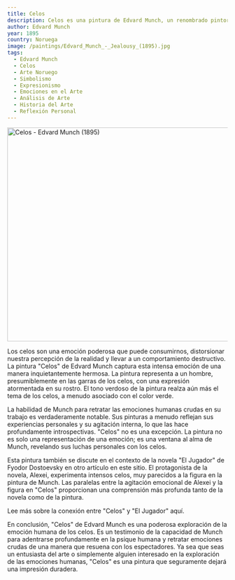 ```yaml
---
title: Celos
description: Celos es una pintura de Edvard Munch, un renombrado pintor noruego. La pintura es una vívida representación de la intensa emoción de los celos, algo que resuena con mis experiencias personales. El estilo único de Munch y la profundidad emocional de su trabajo siempre me han fascinado.
author: Edvard Munch
year: 1895
country: Noruega
image: /paintings/Edvard_Munch_-_Jealousy_(1895).jpg
tags:
  - Edvard Munch
  - Celos
  - Arte Noruego
  - Simbolismo
  - Expresionismo
  - Emociones en el Arte
  - Análisis de Arte
  - Historia del Arte
  - Reflexión Personal
---
```


<Image className="w-full" width="1080" height="489" src="/paintings/Edvard_Munch_-_Jealousy_(1895).jpg"
       alt="Celos - Edvard Munch (1895)"
       caption="Celos - Edvard Munch (1895)"/>

Los celos son una emoción poderosa que puede consumirnos, distorsionar nuestra percepción de la realidad y llevar a un comportamiento destructivo. La pintura "Celos" de Edvard Munch captura esta intensa emoción de una manera inquietantemente hermosa. La pintura representa a un hombre, presumiblemente en las garras de los celos, con una expresión atormentada en su rostro. El tono verdoso de la pintura realza aún más el tema de los celos, a menudo asociado con el color verde.

La habilidad de Munch para retratar las emociones humanas crudas en su trabajo es verdaderamente notable. Sus pinturas a menudo reflejan sus experiencias personales y su agitación interna, lo que las hace profundamente introspectivas. "Celos" no es una excepción. La pintura no es solo una representación de una emoción; es una ventana al alma de Munch, revelando sus luchas personales con los celos.

Esta pintura también se discute en el contexto de la novela "El Jugador" de Fyodor Dostoevsky en otro artículo en este sitio. El protagonista de la novela, Alexei, experimenta intensos celos, muy parecidos a la figura en la pintura de Munch. Las paralelas entre la agitación emocional de Alexei y la figura en "Celos" proporcionan una comprensión más profunda tanto de la novela como de la pintura.

<Link href="/posts/the-gambler-and-the-black-square.mdx">
  Lee más sobre la conexión entre "Celos" y "El Jugador" aquí.
</Link>

En conclusión, "Celos" de Edvard Munch es una poderosa exploración de la emoción humana de los celos. Es un testimonio de la capacidad de Munch para adentrarse profundamente en la psique humana y retratar emociones crudas de una manera que resuena con los espectadores. Ya sea que seas un entusiasta del arte o simplemente alguien interesado en la exploración de las emociones humanas, "Celos" es una pintura que seguramente dejará una impresión duradera.


